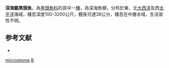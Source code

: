 {{Speciesbox
| taxon = Bathyprion danae
| binomial_authority = [[Marshall|Marshall]], 1966
| status = NE
| status_system = IUCN3.1
}}

'''深海鋸黑頭魚'''，為[[黑頭魚科|黑頭魚科]]的其中一[[種|種]]，為深海魚類，分布於東、北[[大西洋|大西洋]]及西[[太平洋|太平洋]]海域，棲息深度100-3200公尺，體長可達38公分，棲息在中層水域，生活習性不明。

==参考文献==
*{{FishBase_species|genus=Bathyprion|species=microstoma|year=2015|month=8}}

{{鱼类小作品}}
{{Taxonbar}}
[[Category:鋸黑頭魚屬|microstoma]]
[[Category:1966年描述的魚類|B]]